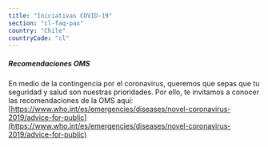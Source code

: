 ```yaml
---
title: "Iniciativas COVID-19"
section: "cl-faq-pax"
country: "Chile"
countryCode: "cl"
---
```


##### Recomendaciones OMS

En medio de la contingencia por el coronavirus, queremos que sepas que tu seguridad y salud son nuestras prioridades. Por ello, te invitamos a conocer las recomendaciones de la OMS aquí:
[https://www.who.int/es/emergencies/diseases/novel-coronavirus-2019/advice-for-public](https://www.who.int/es/emergencies/diseases/novel-coronavirus-2019/advice-for-public)
